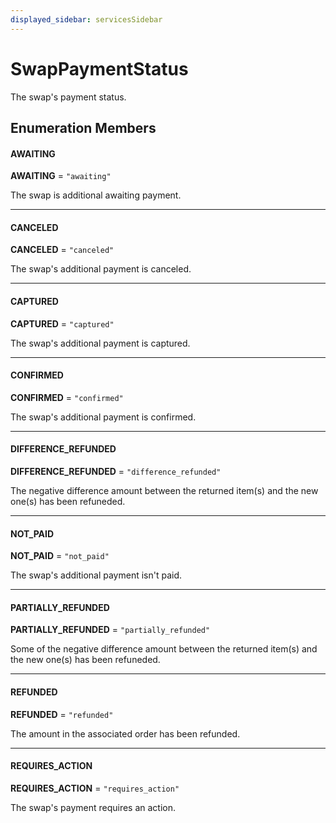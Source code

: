 ```yaml
---
displayed_sidebar: servicesSidebar
---
```



# SwapPaymentStatus

The swap's payment status.

## Enumeration Members

#### AWAITING

 **AWAITING** = `"awaiting"`

The swap is additional awaiting payment.

___

#### CANCELED

 **CANCELED** = `"canceled"`

The swap's additional payment is canceled.

___

#### CAPTURED

 **CAPTURED** = `"captured"`

The swap's additional payment is captured.

___

#### CONFIRMED

 **CONFIRMED** = `"confirmed"`

The swap's additional payment is confirmed.

___

#### DIFFERENCE\_REFUNDED

 **DIFFERENCE\_REFUNDED** = `"difference_refunded"`

The negative difference amount between the returned item(s) and the new one(s) has been refuneded.

___

#### NOT\_PAID

 **NOT\_PAID** = `"not_paid"`

The swap's additional payment isn't paid.

___

#### PARTIALLY\_REFUNDED

 **PARTIALLY\_REFUNDED** = `"partially_refunded"`

Some of the negative difference amount between the returned item(s) and the new one(s) has been refuneded.

___

#### REFUNDED

 **REFUNDED** = `"refunded"`

The amount in the associated order has been refunded.

___

#### REQUIRES\_ACTION

 **REQUIRES\_ACTION** = `"requires_action"`

The swap's payment requires an action.
